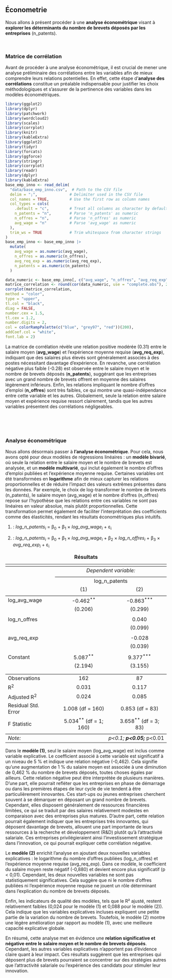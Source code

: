 ## Économetrie


Nous allons à présent procéder à une **analyse économétrique** visant à **explorer les déterminants du nombre de brevets déposés par les entreprises** (n_patents).

<br>

### Matrice de corrélation

Avant de procéder à une analyse économétrique, il est crucial de mener une analyse préliminaire des corrélations entre les variables afin de mieux comprendre leurs relations potentielles. En effet, cette étape d'**analyse des corrélations** constitue un préalable indispensable pour justifier les choix méthodologiques et s'assurer de la pertinence des variables dans les modèles économétriques. 



<div class="graph-section">
  
  
```r
library(ggplot2)
library(dplyr)
library(patchwork)
library(wordcloud2)
library(scales)
library(corrplot)
library(knitr)    
library(kableExtra)   
library(ggplot2)    
library(tidyr)        
library(forcats)
library(ggforce)
library(stringr)
library(corrplot)
library(readr)
library(dplyr)
library(kableExtra)
base_emp_inno <- read_delim(
  "data/base_emp_inno.csv",  # Path to the CSV file
  delim = ";",              # Delimiter used in the CSV file
  col_names = TRUE,         # Use the first row as column names
  col_types = cols(
    .default = "c",         # Treat all columns as character by default
    n_patents = "n",        # Parse 'n_patents' as numeric
    n_offres = "n",         # Parse 'n_offres' as numeric
    avg_wage = "n"          # Parse 'avg_wage' as numeric
  ),
  trim_ws = TRUE            # Trim whitespace from character strings
)
base_emp_inno <- base_emp_inno |>
  mutate(
    avg_wage = as.numeric(avg_wage),
    n_offres = as.numeric(n_offres),
    avg_req_exp = as.numeric(avg_req_exp),
    n_patents = as.numeric(n_patents)
  )

data_numeric <- base_emp_inno[, c("avg_wage", "n_offres", "avg_req_exp", "n_patents")]
matrice_correlation <- round(cor(data_numeric, use = "complete.obs"), 2)
corrplot(matrice_correlation,
method = "color",
type = "upper",
tl.col = "black",
diag = FALSE,
number.cex = 1.5,
tl.cex = 1.2,
number.digits = 2,
col = colorRampPalette(c("blue", "grey97", "red"))(200),
addCoef.col = "white",
font.lab = 2)

```
La matrice de corrélation révèle une relation positive modérée (0.31) entre le salaire moyen (**avg_wage**) et l'expérience moyenne requise (**avg_req_exp**), indiquant que des salaires plus élevés sont généralement associés à des postes nécessitant davantage d'expérience. En revanche, une corrélation négative plus faible (-0.28) est observée entre le salaire moyen et le nombre de brevets déposés (**n_patents**), suggérant que les entreprises avec un grand nombre de brevets offrent en moyenne des salaires légèrement inférieurs. Enfin, les relations impliquant le nombre d'offres d'emploi (**n_offres**) sont très faibles, ce qui montre une quasi-indépendance entre cette variable et les autres. 
Globalement, seule la relation entre salaire moyen et expérience requise ressort clairement, tandis que les autres variables présentent des corrélations négligeables.

</div>


<br>
<br>
<br>




### Analyse économétrique
Nous allons désormais passer à **l'analyse économétrique**. Pour cela, nous avons opté pour deux modèles de régressions linéaires : un **modèle bivarié**, où seule la relation entre le salaire moyen et le nombre de brevets est analysée, et un **modèle multivarié**, qui inclut également le nombre d'offres d'emploi publiées et l'expérience moyenne requise.
Certaines variables ont été transformées en **logarithme** afin de mieux capturer les relations proportionnelles et de réduire l'impact des valeurs extrêmes présentes dans les données. Par exemple, le choix de log-transformer le nombre de brevets (n_patents), le salaire moyen (avg_wage) et le nombre d'offres (n_offres) repose sur l'hypothèse que les relations entre ces variables ne sont pas linéaires en valeur absolue, mais plutôt proportionnelles. Cette transformation permet également de faciliter l'interprétation des coefficients comme des élasticités, rendant les résultats économétriques plus intuitifs.
<p>
  (1) : <i>log_n_patents<sub>i</sub></i> = β<sub>0</sub> + β<sub>1</sub> × <i>log_avg_wage<sub>i</sub></i> + ε<sub>i</sub>
</p>
<p>
  (2) : <i>log_n_patents<sub>i</sub></i> = β<sub>0</sub> + β<sub>1</sub> × <i>log_avg_wage<sub>i</sub></i> + β<sub>2</sub> × <i>log_n_offres<sub>i</sub></i> + β<sub>3</sub> × <i>avg_req_exp<sub>i</sub></i> + ε<sub>i</sub>
</p>





<div class="graph-section">
  

<table style="text-align:center"><caption><strong>Résultats</strong></caption>
<tr><td colspan="3" style="border-bottom: 1px solid black"></td></tr><tr><td style="text-align:left"></td><td colspan="2"><em>Dependent variable:</em></td></tr>
<tr><td></td><td colspan="2" style="border-bottom: 1px solid black"></td></tr>
<tr><td style="text-align:left"></td><td colspan="2">log_n_patents</td></tr>
<tr><td style="text-align:left"></td><td>(1)</td><td>(2)</td></tr>
<tr><td colspan="3" style="border-bottom: 1px solid black"></td></tr><tr><td style="text-align:left">log_avg_wage</td><td>-0.462<sup>**</sup></td><td>-0.863<sup>***</sup></td></tr>
<tr><td style="text-align:left"></td><td>(0.206)</td><td>(0.299)</td></tr>
<tr><td style="text-align:left"></td><td></td><td></td></tr>
<tr><td style="text-align:left">log_n_offres</td><td></td><td>0.040</td></tr>
<tr><td style="text-align:left"></td><td></td><td>(0.099)</td></tr>
<tr><td style="text-align:left"></td><td></td><td></td></tr>
<tr><td style="text-align:left">avg_req_exp</td><td></td><td>-0.028</td></tr>
<tr><td style="text-align:left"></td><td></td><td>(0.039)</td></tr>
<tr><td style="text-align:left"></td><td></td><td></td></tr>
<tr><td style="text-align:left">Constant</td><td>5.087<sup>**</sup></td><td>9.377<sup>***</sup></td></tr>
<tr><td style="text-align:left"></td><td>(2.194)</td><td>(3.155)</td></tr>
<tr><td style="text-align:left"></td><td></td><td></td></tr>
<tr><td colspan="3" style="border-bottom: 1px solid black"></td></tr><tr><td style="text-align:left">Observations</td><td>162</td><td>87</td></tr>
<tr><td style="text-align:left">R<sup>2</sup></td><td>0.031</td><td>0.117</td></tr>
<tr><td style="text-align:left">Adjusted R<sup>2</sup></td><td>0.024</td><td>0.085</td></tr>
<tr><td style="text-align:left">Residual Std. Error</td><td>1.008 (df = 160)</td><td>0.853 (df = 83)</td></tr>
<tr><td style="text-align:left">F Statistic</td><td>5.034<sup>**</sup> (df = 1; 160)</td><td>3.658<sup>**</sup> (df = 3; 83)</td></tr>
<tr><td colspan="3" style="border-bottom: 1px solid black"></td></tr><tr><td style="text-align:left"><em>Note:</em></td><td colspan="2" style="text-align:right"><sup>*</sup>p<0.1; <sup>**</sup>p<0.05; <sup>***</sup>p<0.01</td></tr>
</table>



Dans le **modèle (1)**, seul le salaire moyen (log_avg_wage) est inclus comme variable explicative. Le coefficient associé à cette variable est significatif à un niveau de 5 % et indique une relation négative (-0,462). Cela signifie qu'une augmentation de 1 % du salaire moyen est associée à une diminution de 0,462 % du nombre de brevets déposés, toutes choses égales par ailleurs.
Cette relation négative peut être interprétée de plusieurs manières. D'une part, elle pourrait refléter que les entreprises en phase de démarrage ou dans les premières étapes de leur cycle de vie tendent à être particulièrement innovantes. Ces start-ups ou jeunes entreprises cherchent souvent à se démarquer en déposant un grand nombre de brevets. Cependant, elles disposent généralement de ressources financières limitées, ce qui se traduit par des salaires relativement modestes en comparaison avec des entreprises plus matures. D'autre part, cette relation pourrait également indiquer que les entreprises très innovantes, qui déposent davantage de brevets, allouent une part importante de leurs ressources à la recherche et développement (R&D) plutôt qu'à l'attractivité salariale. Ces entreprises privilégieraient ainsi l'investissement stratégique dans l'innovation, ce qui pourrait expliquer cette corrélation négative.

Le **modèle (2)** enrichit l'analyse en ajoutant deux nouvelles variables explicatives : le logarithme du nombre d'offres publiées (log_n_offres) et l'expérience moyenne requise (avg_req_exp). Dans ce modèle, le coefficient du salaire moyen reste négatif (-0,880) et devient encore plus significatif (p < 0,01). Cependant, les deux nouvelles variables ne sont pas statistiquement significatives. Cela suggère que ni le nombre d'offres publiées ni l'expérience moyenne requise ne jouent un rôle déterminant dans l'explication du nombre de brevets déposés.

Enfin, les indicateurs de qualité des modèles, tels que le R² ajusté, restent relativement faibles (0,024 pour le modèle (1) et 0,088 pour le modèle (2)). Cela indique que les variables explicatives incluses expliquent une petite partie de la variation du nombre de brevets. Toutefois, le modèle (2) montre une légère amélioration par rapport au modèle (1), avec une meilleure capacité explicative globale.

En résumé, cette analyse met en évidence une **relation significative et négative entre le salaire moyen et le nombre de brevets déposés**. Cependant, les autres variables explicatives n’apportent pas d’évidence claire quant à leur impact. Ces résultats suggèrent que les entreprises qui déposent plus de brevets pourraient se concentrer sur des stratégies autres que l'attractivité salariale ou l'expérience des candidats pour stimuler leur innovation.
</div>